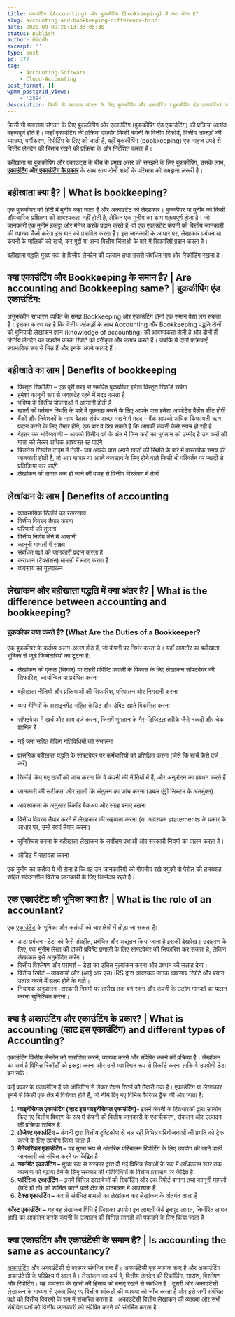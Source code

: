 ```yaml
---
title: एकाउंटिंग (Accounting) और बुककीपिंग (bookkeeping) में क्या अंतर है?
slug: accounting-and-bookkeeping-difference-hindi
date: 2020-09-09T20:13:33+05:30
status: publish
author: Giddh
excerpt: ''
type: post
id: 777
tag: 
    - Accounting-Software
    - Cloud-Accounting
post_format: []
wpmm_postgrid_views:
    - '2594'
description: किसी भी व्यवसाय संगठन के लिए बुककीपिंग और एकाउंटिंग (बुककीपिंग एंड एकाउंटिंग) की प्रक्रिया अत्यंत महत्वपूर्ण होते है। जहाँ एकाउंटिंग की प्रक्रिया उपयोग किसी कंपनी के वित्तीय रिकॉर्ड, वित्तीय आंकड़ों की व्याख्या, वर्गीकरण, रिपोर्टिंग के
---
```

किसी भी व्यवसाय संगठन के लिए बुककीपिंग और एकाउंटिंग (बुककीपिंग एंड एकाउंटिंग) की प्रक्रिया अत्यंत महत्वपूर्ण होते है। जहाँ एकाउंटिंग की प्रक्रिया उपयोग किसी कंपनी के वित्तीय रिकॉर्ड, वित्तीय आंकड़ों की व्याख्या, वर्गीकरण, रिपोर्टिंग के लिए की जाती है, वहीं बुककीपिंग (bookkeeping) एक सहज उपदे से वित्तीय लेनदेन की हिसाब रखने की प्रक्रिया के और निर्देशित करता है।

बहीखाता या बुककीपिंग और एकाउंट्स के बीच के प्रमुख अंतर को समझने के लिए बुककीपिंग, उसके लाभ, [**एकाउंटिंग**](https://giddh.com/) **और**[ **एकाउंटिंग के प्रकार**](https://giddh.com/guide/accounting-kya-hai-hindi/) के साथ साथ दोनों शब्दों के परिभाषा को समझना ज़रूरी है।

**बहीखाता क्या है? | What is bookkeeping?**
-------------------------------------------

एक बुककीपर को हिंदी में मुनीम कहा जाता है और अकाउंटेंट को लेखाकार। बुककीपर या मुनीम को किसी औपचारिक प्रशिक्षण की आवश्यकता नहीं होती है, लेकिन एक मुनीम का काम महत्वपूर्ण होता है। जो जानकारी एक मुनीम इकट्ठा और मैनेज करके प्रदान करते हैं, वो एक एकाउंटेंट कंपनी की वित्तीय जानकारी की व्याख्या कैसे करेगा इस बात को प्रभावित करता हैं। इस जानकारी के आधार पर, लेखाकार प्रबंधन या कंपनी के मालिकों को खर्च, कर मुद्दों या अन्य वित्तीय चिंताओं के बारे में सिफारिशें प्रदान करता है।

बहीखाता पद्धति मुख्य रूप से वित्तीय लेनदेन की पहचान तथा उससे संबंधित माप और रिकॉर्डिंग रखना है।

क्या एकाउंटिंग और Bookkeeping के समान है? | Are accounting and Bookkeeping same? | बुककीपिंग एंड एकाउंटिंग:
-----------------------------------------------------------------------------------------------------------

अनुभवहीन साधारण व्यक्ति के समक्ष Bookkeeping और एकाउंटिंग दोनों एक समान पेशा लग सकता है। इसका कारण यह है कि वित्तीय आंकड़ों के साथ Accounting और Bookkeeping पद्धति दोनों को बुनियादी लेखांकन ज्ञान (knowledge of accounting) की आवश्यकता होती है और दोनों ही वित्तीय लेनदेन का उपयोग करके रिपोर्ट को वर्गीकृत और उत्पन्न करते हैं। जबकि ये दोनों प्रक्रियाएँ स्वाभाविक रूप से भिन्न हैं और इनके अपने फायदे हैं।

**बहीखाते का लाभ | Benefits of bookkeeping**
--------------------------------------------

- विस्तृत रिकॉर्डिंग – एक पूरी तरह से समर्पित बुककीपर हमेशा विस्तृत रिकॉर्ड रखेगा
- हमेशा कानूनी रूप से जवाबदेह रहने में मदद करता है
- भविष्य के वित्तीय योजनाओं में आसानी होती है
- खातों की वर्तमान स्थिति के बारे में पूछताछ करने के लिए आपके पास हमेशा अपडेटेड बैलेंस शीट होगी
- बैंकों और निवेशकों के साथ बेहतर संबंध अच्छा रखने में मदद – बैंक आपको अधिक किफायती ऋण प्रदान करने के लिए तैयार होंगे, एक बार वे देख सकते हैं कि आपकी कंपनी कैसे संपन्न हो रही है
- बेहतर कर भविष्यवाणी – आपको वित्तीय वर्ष के अंत में जिन करों का भुगतान की उम्मीद है उन करों की मात्रा को लेकर अधिक आश्वस्त रह पाएंगे
- बिजनेस रिस्पांस टाइम में तेज़ी- जब आपके पास अपने खातों की स्थिति के बारे में वास्तविक समय की जानकारी होती है, तो आप बाजार या अपने व्यवसाय के लिए होने वाले किसी भी परिवर्तन पर जल्दी से प्रतिक्रिया कर पाएंगे
- लेखांकन की लागत कम हो जाने की वजह से वित्तीय विश्लेषण में तेज़ी

**लेखांकन के लाभ | Benefits of accounting**
-------------------------------------------

- व्यावसायिक रिकॉर्ड का रखरखाव
- वित्तीय विवरण तैयार करना
- परिणामों की तुलना
- वित्तीय निर्णय लेने में आसानी
- कानूनी मामलों में साक्ष्य
- संबंधित पक्षों को जानकारी प्रदान करता है
- कराधान (टैक्सेशन) मामलों में मदद करता है
- व्यवसाय का मूल्यांकन

**लेखांकन और बहीखाता पद्धति में क्या अंतर है? | What is the difference between accounting and bookkeeping?**
------------------------------------------------------------------------------------------------------------

### **बुककीपर क्या करते हैं? (What Are the Duties of a Bookkeeper?**

एक बुककीपर के कर्तव्य अलग-अलग होते हैं, जो कंपनी पर निर्भर करता है। यहाँ आमतौर पर बहीखाता भूमिका से जुड़े जिम्मेदारियों का टूटना है:

- लेखांकन की एकल (सिंगल) या दोहरी प्रविष्टि प्रणाली के विकास के लिए लेखांकन सॉफ्टवेयर की सिफारिश, कार्यान्वित या प्रबंधित करना
- बहीखाता नीतियों और प्रक्रियाओं की सिफारिश, परिपालन और निगरानी करना
- व्यय श्रेणियों के असाइनमेंट सहित क्रेडिट और डेबिट खाते विकसित करना
- सॉफ्टवेयर में खर्च और आय दर्ज करना, जिसमें भुगतान के गैर-डिजिटल तरीके जैसे नकदी और चेक शामिल हैं
- नई जमा सहित बैंकिंग गतिविधियों को संभालना
- प्रासंगिक बहीखाता पद्धति के सॉफ्टवेयर पर कर्मचारियों को प्रशिक्षित करना (जैसे कि खर्च कैसे दर्ज करें)

- रिकॉर्ड किए गए खर्चों को जांच करना कि वे कंपनी की नीतियों में हैं, और अनुमोदन का प्रबंधन करते हैं
- जानकारी की सटीकता और खातों कि संतुलन का जांच करना (डबल एंट्री सिस्टम के अंतर्भुक्त)
- आवश्यकता के अनुसार रिकॉर्ड बैकअप और संग्रह बनाए रखना
- वित्तीय विवरण तैयार करने में लेखाकार की सहायता करना (या आवश्यक statements के प्रकार के आधार पर, उन्हें स्वयं तैयार करना)
- सुनिश्चित करना के बहीखाता लेखांकन के सर्वोत्तम प्रथाओं और सरकारी नियमों का पालन करता है।
- ऑडिट में सहायता करना

एक मुनीम का कर्तव्य ये भी होता है कि वह उन जानकारियों को गोपनीय रखे क्युकी वो पेरोल की तनख्वाह सहित संवेदनशील वित्तीय जानकारी के लिए जिम्मेदार रहते है।

**एक एकाउंटेंट की भूमिका क्या है? | What is the role of an accountant?**
------------------------------------------------------------------------

एक [एकाउंटेंट](https://giddh.com/blog/role-of-an-accountant/) के भूमिका और कर्तव्यों को चार क्षेत्रों में तोड़ा जा सकता है:

- डाटा प्रबंधन -डेटा को कैसे संग्रहीत, प्रबंधित और अद्यतन किया जाता है इसकी देखरेख। उदाहरण के लिए, एक मुनीम लेखा की दोहरी प्रविष्टि प्रणाली के लिए सॉफ्टवेयर की सिफारिश कर सकता है, लेकिन लेखाकार इसे अनुमोदित करेगा।
- वित्तीय विश्लेषण और परामर्श – डेटा का उचित मूल्यांकन करना और प्रबंधन की सलाह देना।
- वित्तीय रिपोर्ट – व्यवसायों और (आई आर एस) IRS द्वारा आवश्यक मानक व्यवसाय रिपोर्ट और बयान उत्पन्न करने में सक्षम होने के नाते।
- नियामक अनुपालन -सरकारी नियमों पर तारीख तक बने रहना और कंपनी के उद्योग मानकों का पालन करना सुनिश्चित करना।

क्या है अकाउंटिंग और एकाउंटिंग के प्रकार? | What is accounting (व्हाट इस एकाउंटिंग) and different types of Accounting?
----------------------------------------------------------------------------------------------------------------------

एकाउंटिंग वित्तीय लेनदेन को सारांशित करने, व्याख्या करने और संप्रेषित करने की प्रक्रिया है। लेखांकन का अर्थ है विभिन्न रिकॉर्डों को इकट्ठा करना और उन्हें व्यवस्थित रूप से रिकॉर्ड करना ताकि वे उपयोगी डेटा बन सकें।

कई प्रकार के एकाउंटिंग हैं जो ऑडिटिंग से लेकर टैक्स रिटर्न की तैयारी तक हैं। एकाउंटिंग या लेखाकार इनमें से किसी एक क्षेत्र में विशेषज्ञ होते हैं, जो नीचे दिए गए विभिन्न कैरियर ट्रैक की ओर जाता है:

1. **फाइनेंसियल एकाउंटिंग (व्हाट इस फाइनेंसियल एकाउंटिंग)-** इसमें कंपनी के हितधारकों द्वारा उपयोग किए गए वित्तीय विवरण के रूप में कंपनी की वित्तीय जानकारी के एकत्रीकरण, संकलन और उत्पादन की प्रक्रिया शामिल है
2. **प्रोजेक्ट एकाउंटिंग –** कंपनी द्वारा वित्तीय दृष्टिकोण से चल रही विभिन्न परियोजनाओं की प्रगति को ट्रैक करने के लिए उपयोग किया जाता है
3. **मैनेजरियल एकाउंटिंग –** यह मुख्य रूप से आंतरिक परिचालन रिपोर्टिंग के लिए उपयोग की जाने वाली जानकारी को संचित करने पर केंद्रित है
4. **गवर्नमेंट एकाउंटिंग –** मुख्य रूप से सरकार द्वारा दी गई विभिन्न सेवाओं के रूप में अधिकतम स्तर तक कल्याण को बढ़ावा देने के लिए सरकार की गतिविधियों के वित्तीय प्रशासन पर केंद्रित है
5. **फॉरेंसिक एकाउंटिंग –** इसमें विभिन्न दस्तावेजों की रिकॉर्डिंग और एक रिपोर्ट बनाना तथा कानूनी मामलों (यदि हो तो) को शामिल करने वाले क्षेत्र के पाठ्यक्रम में आवश्यक है
6. **टैक्स एकाउंटिंग –** कर से संबंधित मामलों का लेखांकन कर लेखांकन के अंतर्गत आता है

**कॉस्ट एकाउंटिंग –** यह वह लेखांकन विधि है जिसका उपयोग इन लागतों जैसे इनपुट लागत, निर्धारित लागत आदि का आकलन करके कंपनी के उत्पादन की विभिन्न लागतों को पकड़ने के लिए किया जाता है

**क्या एकाउंटिंग और एकाउंटेंसी के समान है? | Is accounting the same as accountancy?**
-------------------------------------------------------------------------------------

[अकाउंटिंग](https://giddh.com/) और अकाउंटेंसी दो परस्पर संबंधित शब्द हैं। अकाउंटेंसी एक व्यापक शब्द है और अकाउंटिंग अकाउंटेंसी के परिप्रेक्ष्य में आता है। लेखांकन का अर्थ है, वित्तीय लेनदेन की रिकॉर्डिंग, सारांश, विश्लेषण और रिपोर्टिंग। यह व्यवसाय के खातों की हिसाब को बनाए रखने से संबंधित है। दूसरी ओर अकाउंटेंसी लेखांकन के माध्यम से एकत्र किए गए वित्तीय आंकड़ों की व्याख्या को जाँच करता है और इसे सभी संबंधित पक्षों को वित्तीय विवरणों के रूप में संचारित करता है। अकाउंटेंसी वित्तीय लेखांकन की व्याख्या और सभी संबंधित पक्षों को वित्तीय जानकारी को संप्रेषित करने को संदर्भित करता है।